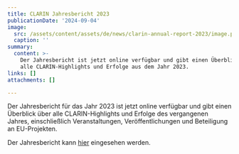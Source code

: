 ```yaml
---
title: CLARIN Jahresbericht 2023
publicationDate: '2024-09-04'
image:
  src: /assets/content/assets/de/news/clarin-annual-report-2023/image.png
  caption: ''
summary:
  content: >-
    Der Jahresbericht ist jetzt online verfügbar und gibt einen Überblick über
    alle CLARIN-Highlights und Erfolge aus dem Jahr 2023.
links: []
attachments: []

---
```


Der Jahresbericht für das Jahr 2023 ist jetzt online verfügbar und gibt einen Überblick über alle CLARIN-Highlights und Erfolge des vergangenen Jahres, einschließlich Veranstaltungen, Veröffentlichungen und Beteiligung an EU-Projekten.

Der Jahresbericht kann [hier](https://www.clarin.eu/sites/default/files/CLARIN_Annual-Report-2023.pdf) eingesehen werden.
